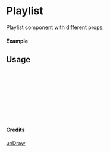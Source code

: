 
<Meta of={Playlist} title="unDraw/Playlist" />

# Playlist

Playlist component with different props.

#### Example

<Canvas of={Playlist.Primary} />

## Usage

```ts
import { Playlist } from "yadl-ui";

const Example = () => {
  return (
      <Playlist />
  );
};

export default Example;
```

#### Credits
[unDraw](https://undraw.co/illustrations)
